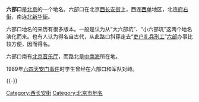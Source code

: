 {{unreferenced|time=2018-11-01T05:21:25+00:00}}
{{Coord|39.905781|116.383003|type:landmark_region:CN-11_source:GoogleMaps|display=title}}
'''六部口'''是[[北京|北京]]的一个地名。六部口在北京[[西长安街|西长安街]]上，西连[[西单|西单]]地区，北连[[府右街|府右街]]，南连[[北新华街|北新华街]]。

六部口地名的来历有很多版本。一般是认为从“大六部坑”、“小六部坑”这两个地名演化而来。也有人认为得名自古代，从此路口斜穿走去“[[吏部|吏]][[户部|户]][[礼部|礼]][[兵部|兵]][[刑部|刑]][[工部|工]]”[[六部|六部]]办事比较方便，因而得名。

六部口南有[[北京音乐厅|北京音乐厅]]，而路北是[[中南海|中南海]]所在地。

1989年[[六四天安门事件|六四天安门事件]]时学生曾经在六部口和军队对峙。

{{-}}
{{Geographic Location
 | 西北 = 
 | 北 = [[府右街|府右街]]
 | 東北 = 
 | 西 = [[西单|西单]]<br /><small>[[西长安街|西长安街]]</small>
 | 中央 = <BIG>'''六部口'''</BIG>
 | 東 = [[天安门|天安门]]<br /><small>[[西长安街|西长安街]]</small>
 | 西南 = 
 | 南 = [[北新华街|北新华街]]
 | 東南 = 
}}
[[Category:西长安街|Category:西长安街]]
[[Category:北京市地名|Category:北京市地名]]

{{BJ-stub}}